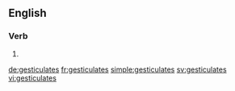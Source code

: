 ==English==

===Verb===
{{head|en}}

# {{en-third-person singular of|gesticulate}}

[[de:gesticulates]]
[[fr:gesticulates]]
[[simple:gesticulates]]
[[sv:gesticulates]]
[[vi:gesticulates]]